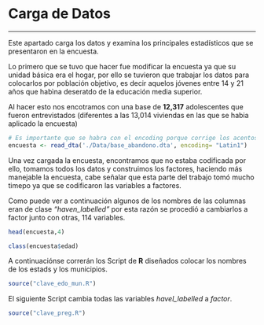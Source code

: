# Carga de Datos

---

Este apartado carga los datos y examina los principales estadísticos que se presentaron en la encuesta.

Lo primero que se tuvo que hacer fue modificar la encuesta ya que su unidad básica era el hogar, por ello se tuvieron que trabajar los datos para colocarlos por población objetivo, es decir aquelos jóvenes entre 14 y 21 años que habìna deseratdo de la educación media superior.

Al hacer esto nos encotramos con una base de **12,317** adolescentes que fueron entrevistados (diferentes a las 13,014 viviendas en las que se habia aplicado la encuesta)

```r
# Es importante que se habra con el encoding porque corrige los acentos.
encuesta <- read_dta('./Data/base_abandono.dta', encoding= "Latin1")

```

Una vez cargada la encuesta, encontramos que no estaba codificada por ello, tomamos todos los datos y construimos los factores, haciendo más manejable la encuesta, cabe señalar que esta parte del trabajo tomó mucho timepo ya que se codificaron las variables a factores.

Como puede ver a continuación algunos de los nombres de las columnas eran de clase *"haven_labelled"* por esta razón se procedió a cambiarlos a factor junto con otras, 114 variables.

```r
head(encuesta,4)

class(encuesta$edad)

```

A continuaciónse correrán los Script de **R** diseñados colocar los nombres de los estads y los municipios.
```r
source("clave_edo_mun.R")
```

El siguiente Script cambia todas las variables *havel_labelled* a *factor*.
```r
source("clave_preg.R")
```

